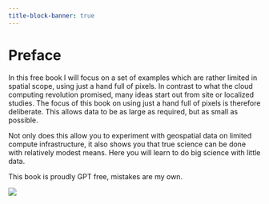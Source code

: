 ```yaml
---
title-block-banner: true
---
```


# Preface {.unnumbered}

In this free book I will focus on a set of examples which are rather limited in spatial scope, using just a hand full of pixels. In contrast to what the cloud computing revolution promised, many ideas start out from site or localized studies. The focus of this book on using just a hand full of pixels is therefore deliberate. This allows data to be as large as required, but as small as possible.

Not only does this allow you to experiment with geospatial data on limited compute infrastructure, it also shows you that true science can be done with relatively modest means. Here you will learn to do big science with little data.

This book is proudly GPT free, mistakes are my own.

![](https://i.creativecommons.org/l/by-nc-nd/4.0/88x31.png)